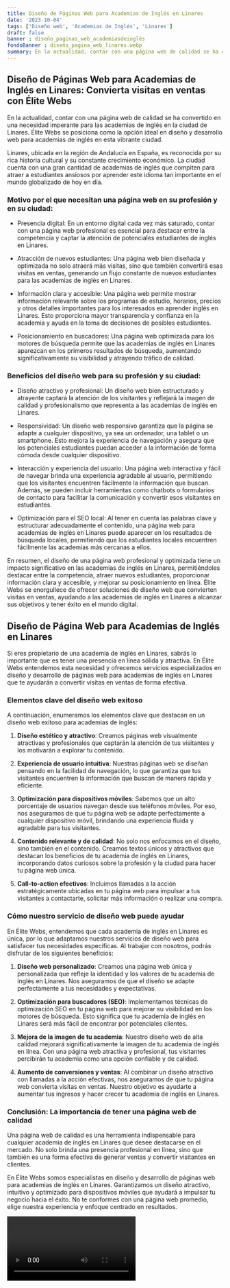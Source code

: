 ```yaml
---
title: Diseño de Páginas Web para Academias de Inglés en Linares
date: '2023-10-04'
tags: ['Diseño web', 'Academias de Inglés', 'Linares']
draft: false
banner : diseño_paginas_web_academiasdeinglés
fondoBanner : diseño_pagina_web_linares.webp
summary: En la actualidad, contar con una página web de calidad se ha convertido en una necesidad imperante para las academias de inglés en la ciudad de Linares. Élite Webs se posiciona como la opción ideal en diseño y desarrollo web para academias de inglés en esta vibrante ciudad.
---
```


## Diseño de Páginas Web para Academias de Inglés en Linares: Convierta visitas en ventas con Élite Webs

En la actualidad, contar con una página web de calidad se ha convertido en una necesidad imperante para las academias de inglés en la ciudad de Linares. Élite Webs se posiciona como la opción ideal en diseño y desarrollo web para academias de inglés en esta vibrante ciudad.

Linares, ubicada en la región de Andalucía en España, es reconocida por su rica historia cultural y su constante crecimiento económico. La ciudad cuenta con una gran cantidad de academias de inglés que compiten para atraer a estudiantes ansiosos por aprender este idioma tan importante en el mundo globalizado de hoy en día.

### Motivo por el que necesitan una página web en su profesión y en su ciudad:

- Presencia digital: En un entorno digital cada vez más saturado, contar con una página web profesional es esencial para destacar entre la competencia y captar la atención de potenciales estudiantes de inglés en Linares.

- Atracción de nuevos estudiantes: Una página web bien diseñada y optimizada no solo atraerá más visitas, sino que también convertirá esas visitas en ventas, generando un flujo constante de nuevos estudiantes para las academias de inglés en Linares.

- Información clara y accesible: Una página web permite mostrar información relevante sobre los programas de estudio, horarios, precios y otros detalles importantes para los interesados en aprender inglés en Linares. Esto proporciona mayor transparencia y confianza en la academia y ayuda en la toma de decisiones de posibles estudiantes.

- Posicionamiento en buscadores: Una página web optimizada para los motores de búsqueda permite que las academias de inglés en Linares aparezcan en los primeros resultados de búsqueda, aumentando significativamente su visibilidad y atrayendo tráfico de calidad.

### Beneficios del diseño web para su profesión y su ciudad:

- Diseño atractivo y profesional: Un diseño web bien estructurado y atrayente captará la atención de los visitantes y reflejará la imagen de calidad y profesionalismo que representa a las academias de inglés en Linares.

- Responsividad: Un diseño web responsivo garantiza que la página se adapte a cualquier dispositivo, ya sea un ordenador, una tablet o un smartphone. Esto mejora la experiencia de navegación y asegura que los potenciales estudiantes puedan acceder a la información de forma cómoda desde cualquier dispositivo.

- Interacción y experiencia del usuario: Una página web interactiva y fácil de navegar brinda una experiencia agradable al usuario, permitiendo que los visitantes encuentren fácilmente la información que buscan. Además, se pueden incluir herramientas como chatbots o formularios de contacto para facilitar la comunicación y convertir esos visitantes en estudiantes.

- Optimización para el SEO local: Al tener en cuenta las palabras clave y estructurar adecuadamente el contenido, una página web para academias de inglés en Linares puede aparecer en los resultados de búsqueda locales, permitiendo que los estudiantes locales encuentren fácilmente las academias más cercanas a ellos.

En resumen, el diseño de una página web profesional y optimizada tiene un impacto significativo en las academias de inglés en Linares, permitiéndoles destacar entre la competencia, atraer nuevos estudiantes, proporcionar información clara y accesible, y mejorar su posicionamiento en línea. Élite Webs se enorgullece de ofrecer soluciones de diseño web que convierten visitas en ventas, ayudando a las academias de inglés en Linares a alcanzar sus objetivos y tener éxito en el mundo digital.

<GifSeo />

<Cta />

## Diseño de Página Web para Academias de Inglés en Linares

Si eres propietario de una academia de inglés en Linares, sabrás lo importante que es tener una presencia en línea sólida y atractiva. En Élite Webs entendemos esta necesidad y ofrecemos servicios especializados en diseño y desarrollo de páginas web para academias de inglés en Linares que te ayudarán a convertir visitas en ventas de forma efectiva.

### Elementos clave del diseño web exitoso

A continuación, enumeramos los elementos clave que destacan en un diseño web exitoso para academias de inglés:

1. **Diseño estético y atractivo**: Creamos páginas web visualmente atractivas y profesionales que captarán la atención de tus visitantes y los motivarán a explorar tu contenido.

2. **Experiencia de usuario intuitiva**: Nuestras páginas web se diseñan pensando en la facilidad de navegación, lo que garantiza que tus visitantes encuentren la información que buscan de manera rápida y eficiente.

3. **Optimización para dispositivos móviles**: Sabemos que un alto porcentaje de usuarios navegan desde sus teléfonos móviles. Por eso, nos aseguramos de que tu página web se adapte perfectamente a cualquier dispositivo móvil, brindando una experiencia fluida y agradable para tus visitantes.

4. **Contenido relevante y de calidad**: No solo nos enfocamos en el diseño, sino también en el contenido. Creamos textos únicos y atractivos que destacan los beneficios de tu academia de inglés en Linares, incorporando datos curiosos sobre la profesión y la ciudad para hacer tu página web única.

5. **Call-to-action efectivos**: Incluimos llamadas a la acción estratégicamente ubicadas en tu página web para impulsar a tus visitantes a contactarte, solicitar más información o realizar una compra.

### Cómo nuestro servicio de diseño web puede ayudar

En Élite Webs, entendemos que cada academia de inglés en Linares es única, por lo que adaptamos nuestros servicios de diseño web para satisfacer tus necesidades específicas. Al trabajar con nosotros, podrás disfrutar de los siguientes beneficios:

1. **Diseño web personalizado**: Creamos una página web única y personalizada que refleje la identidad y los valores de tu academia de inglés en Linares. Nos aseguramos de que el diseño se adapte perfectamente a tus necesidades y expectativas.

2. **Optimización para buscadores (SEO)**: Implementamos técnicas de optimización SEO en tu página web para mejorar su visibilidad en los motores de búsqueda. Esto significa que tu academia de inglés en Linares será más fácil de encontrar por potenciales clientes.

3. **Mejora de la imagen de tu academia**: Nuestro diseño web de alta calidad mejorará significativamente la imagen de tu academia de inglés en línea. Con una página web atractiva y profesional, tus visitantes percibirán tu academia como una opción confiable y de calidad.

4. **Aumento de conversiones y ventas**: Al combinar un diseño atractivo con llamadas a la acción efectivas, nos aseguramos de que tu página web convierta visitas en ventas. Nuestro objetivo es ayudarte a aumentar tus ingresos y hacer crecer tu academia de inglés en Linares.

### Conclusión: La importancia de tener una página web de calidad

Una página web de calidad es una herramienta indispensable para cualquier academia de inglés en Linares que desee destacarse en el mercado. No solo brinda una presencia profesional en línea, sino que también es una forma efectiva de generar ventas y convertir visitantes en clientes. 

En Élite Webs somos especialistas en diseño y desarrollo de páginas web para academias de inglés en Linares. Garantizamos un diseño atractivo, intuitivo y optimizado para dispositivos móviles que ayudará a impulsar tu negocio hacia el éxito. No te conformes con una página web promedio, elige nuestra experiencia y enfoque centrado en resultados.

<Video />

<CtaBot job='Academias de Inglés' city='Linares'/>

<Gmaps query='Linares+españa+maps' />